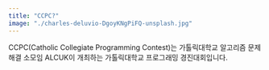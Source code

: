 ```yaml
---
title: "CCPC?"
image: "./charles-deluvio-DgoyKNgPiFQ-unsplash.jpg"
---
```


CCPC(Catholic Collegiate Programming Contest)는 가톨릭대학교 알고리즘 문제해결 소모임 ALCUK이 개최하는 가톨릭대학교 프로그래밍 경진대회입니다.